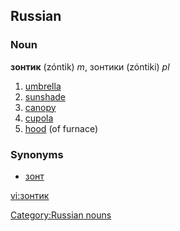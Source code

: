 ==Russian==
===Noun===
'''зонтик''' (zóntik) ''m'', зонтики (zóntiki) ''pl''

#[[umbrella]]
#[[sunshade]]
#[[canopy]]
#[[cupola]]
#[[hood]] (of furnace)

===Synonyms===
*[[зонт]]

[[Category:Russian nouns]]

[[vi:зонтик]]